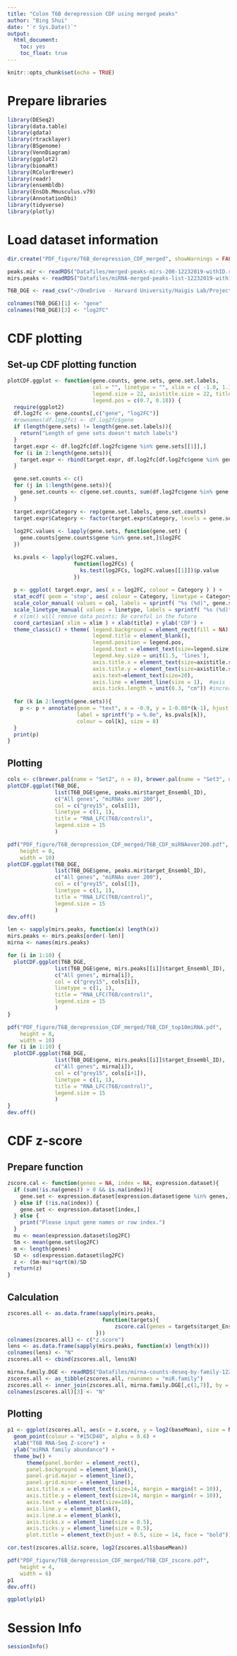 ```yaml
---
title: "Colon T6B derepression CDF using merged peaks"
author: "Bing Shui"
date: "`r Sys.Date()`"
output: 
  html_document:
    toc: yes
    toc_float: true
---
```


```r
knitr::opts_chunk$set(echo = TRUE)
```

# Prepare libraries
```r
library(DESeq2)
library(data.table)
library(gdata)
library(rtracklayer)
library(BSgenome)
library(VennDiagram)
library(ggplot2)
library(biomaRt)
library(RColorBrewer)
library(readr)
library(ensembldb)
library(EnsDb.Mmusculus.v79)
library(AnnotationDbi)
library(tidyverse)
library(plotly)
```
# Load dataset information
```r
dir.create("PDF_figure/T6B_derepression_CDF_merged", showWarnings = FALSE)

peaks.mir <- readRDS("Datafiles/merged-peaks-mirs-200-12232019-withID.rds")
mirs.peaks <- readRDS("Datafiles/miRNA-merged-peaks-list-12232019-withIDs.rds")

T6B_DGE <- read_csv("~/OneDrive - Harvard University/Haigis Lab/Projects/Halo-Ago2/Halo-Ago-KRas/Raw Data/RNA-Seq/T6B mouse colon/Result/Differential Analysis.csv")

colnames(T6B_DGE)[1] <- "gene"
colnames(T6B_DGE)[3] <- "log2FC"
```

# CDF plotting
## Set-up CDF plotting function
```r
plotCDF.ggplot <- function(gene.counts, gene.sets, gene.set.labels,
                           col = "", linetype = "", xlim = c( -1.0, 1.3 ),
                           legend.size = 22, axistitle.size = 22, title = "Fold change log2 (Dicer KO/WT)",
                           legend.pos = c(0.7, 0.18)) {
  require(ggplot2)
  df.log2fc <- gene.counts[,c("gene", "log2FC")]
  #rownames(df.log2fc) <- df.log2fc$gene
  if (length(gene.sets) != length(gene.set.labels)){
    return("Length of gene sets doesn't match labels")
  }
  target.expr <- df.log2fc[df.log2fc$gene %in% gene.sets[[1]],]
  for (i in 2:length(gene.sets)){
    target.expr <- rbind(target.expr, df.log2fc[df.log2fc$gene %in% gene.sets[[i]],])
  }

  gene.set.counts <- c()
  for (j in 1:length(gene.sets)){
    gene.set.counts <- c(gene.set.counts, sum(df.log2fc$gene %in% gene.sets[[j]]))
  }
  
  target.expr$Category <- rep(gene.set.labels, gene.set.counts)
  target.expr$Category <- factor(target.expr$Category, levels = gene.set.labels)
  
  log2FC.values <- lapply(gene.sets, function(gene.set) {
    gene.counts[gene.counts$gene %in% gene.set,]$log2FC
  })

  ks.pvals <- lapply(log2FC.values,
                     function(log2FCs) {
                       ks.test(log2FCs, log2FC.values[[1]])$p.value
                     })
  
  p <- ggplot( target.expr, aes( x = log2FC, colour = Category ) ) +
  stat_ecdf( geom = 'step', aes( colour = Category, linetype = Category ), lwd = 1 ) +
  scale_color_manual( values = col, labels = sprintf( "%s (%d)", gene.set.labels, gene.set.counts ) ) +
  scale_linetype_manual( values = linetype, labels = sprintf( "%s (%d)", gene.set.labels, gene.set.counts ) ) +
  # xlim() will remove data points; Be careful in the future
  coord_cartesian( xlim = xlim ) + xlab(title) + ylab('CDF') +
  theme_classic() + theme( legend.background = element_rect(fill = NA), 
                           legend.title = element_blank(), 
                           legend.position = legend.pos,
                           legend.text = element_text(size=legend.size),
                           legend.key.size = unit(1.5, 'lines'),
                           axis.title.x = element_text(size=axistitle.size, margin = margin(t = 10)),
                           axis.title.y = element_text(size=axistitle.size, margin = margin(r = 10)),
                           axis.text=element_text(size=20),
                           axis.line = element_line(size = 1),  #axis label size
                           axis.ticks.length = unit(0.3, "cm")) #increase tick length
  
  for (k in 2:length(gene.sets)){
    p <- p + annotate(geom = "text", x = -0.9, y = 1-0.08*(k-1), hjust = 0, 
                      label = sprintf("p = %.0e", ks.pvals[k]), 
                      colour = col[k], size = 8)
  }
  print(p)
}
```

## Plotting
```r
cols <- c(brewer.pal(name = "Set2", n = 8), brewer.pal(name = "Set3", n = 3))
plotCDF.ggplot(T6B_DGE,
               list(T6B_DGE$gene, peaks.mir$target_Ensembl_ID),
               c("All genes", "miRNAs over 200"),
               col = c("grey15", cols[1]),
               linetype = c(1, 1),
               title = "RNA_LFC(T6B/control)",
               legend.size = 15
               )

pdf("PDF_figure/T6B_derepression_CDF_merged/T6B_CDF_miRNAover200.pdf",
    height = 8,
    width = 10)
plotCDF.ggplot(T6B_DGE,
               list(T6B_DGE$gene, peaks.mir$target_Ensembl_ID),
               c("All genes", "miRNAs over 200"),
               col = c("grey15", cols[1]),
               linetype = c(1, 1),
               title = "RNA_LFC(T6B/control)",
               legend.size = 15
               )
dev.off()
```

```r
len <- sapply(mirs.peaks, function(x) length(x))
mirs.peaks <- mirs.peaks[order(-len)]
mirna <- names(mirs.peaks)

for (i in 1:10) {
  plotCDF.ggplot(T6B_DGE,
               list(T6B_DGE$gene, mirs.peaks[[i]]$target_Ensembl_ID),
               c("All genes", mirna[i]),
               col = c("grey15", cols[i]),
               linetype = c(1, 1),
               title = "RNA_LFC(T6B/control)",
               legend.size = 15
               )
}

pdf("PDF_figure/T6B_derepression_CDF_merged/T6B_CDF_top10miRNA.pdf",
    height = 8,
    width = 10)
for (i in 1:10) {
  plotCDF.ggplot(T6B_DGE,
               list(T6B_DGE$gene, mirs.peaks[[i]]$target_Ensembl_ID),
               c("All genes", mirna[i]),
               col = c("grey15", cols[i+1]),
               linetype = c(1, 1),
               title = "RNA_LFC(T6B/control)",
               legend.size = 15
               )
}
dev.off()
```

# CDF z-score 
## Prepare function
```r
zscore.cal <- function(genes = NA, index = NA, expression.dataset){
  if (sum(!is.na(genes)) > 0 && is.na(index)){
    gene.set <- expression.dataset[expression.dataset$gene %in% genes,]
  } else if (!is.na(index)) {
    gene.set <- expression.dataset[index,]
  } else {
    print("Please input gene names or row index.")
  }
  mu <- mean(expression.dataset$log2FC)
  Sm <- mean(gene.set$log2FC)
  m <- length(genes)
  SD <- sd(expression.dataset$log2FC)
  z <- (Sm-mu)*sqrt(m)/SD
  return(z)
}
```

## Calculation
```r
zscores.all <- as.data.frame(sapply(mirs.peaks,
                              function(targets){
                                  zscore.cal(genes = targets$target_Ensembl_ID, expression.dataset = T6B_DGE)
                            }))
colnames(zscores.all) <- c("z.score")
lens <- as.data.frame(sapply(mirs.peaks, function(x) length(x)))
colnames(lens) <- "N"
zscores.all <- cbind(zscores.all, lens$N)

mirna.family.DGE <- readRDS("Datafiles/mirna-counts-deseq-by-family-12232019.rds")
zscores.all <- as_tibble(zscores.all, rownames = "miR.family")
zscores.all <- inner_join(zscores.all, mirna.family.DGE[,c(1,7)], by = c("miR.family" = "miR.family"))
colnames(zscores.all)[3] <- "N"
```

## Plotting
```r
p1 <- ggplot(zscores.all, aes(x = z.score, y = log2(baseMean), size = N, label = miR.family)) +
  geom_point(colour = "#15CD40", alpha = 0.6) +
  xlab("T6B RNA-Seq Z-score") +
  ylab("miRNA family abundance") +
  theme_bw() +
      theme(panel.border = element_rect(),
      panel.background = element_blank(),
      panel.grid.major = element_line(), 
      panel.grid.minor = element_line(),
      axis.title.x = element_text(size=14, margin = margin(t = 10)),
      axis.title.y = element_text(size=14, margin = margin(r = 10)),
      axis.text = element_text(size=10),
      axis.line.y = element_blank(),
      axis.line.x = element_blank(),
      axis.ticks.x = element_line(size = 0.5),
      axis.ticks.y = element_line(size = 0.5),
      plot.title = element_text(hjust = 0.5, size = 14, face = "bold"))

cor.test(zscores.all$z.score, log2(zscores.all$baseMean))

pdf("PDF_figure/T6B_derepression_CDF_merged/T6B_CDF_zscore.pdf",
    height = 4,
    width = 6)
p1
dev.off()

ggplotly(p1)
```

# Session Info
```r
sessionInfo()
```

